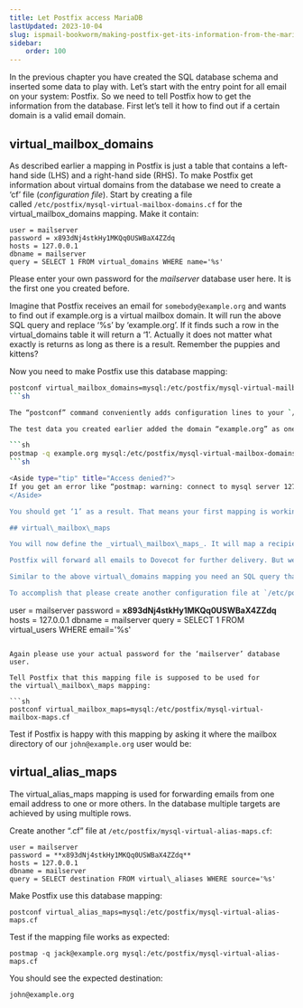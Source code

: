 ```yaml
---
title: Let Postfix access MariaDB
lastUpdated: 2023-10-04
slug: ispmail-bookworm/making-postfix-get-its-information-from-the-mariadb-database
sidebar:
    order: 100
---
```



In the previous chapter you have created the SQL database schema and inserted some data to play with. Let’s start with the entry point for all email on your system: Postfix. So we need to tell Postfix how to get the information from the database. First let’s tell it how to find out if a certain domain is a valid email domain.

## virtual\_mailbox\_domains

As described earlier a mapping in Postfix is just a table that contains a left-hand side (LHS) and a right-hand side (RHS). To make Postfix get information about virtual domains from the database we need to create a ‘cf’ file (_configuration file_). Start by creating a file called `/etc/postfix/mysql-virtual-mailbox-domains.cf` for the virtual\_mailbox\_domains mapping. Make it contain:

```
user = mailserver
password = x893dNj4stkHy1MKQq0USWBaX4ZZdq
hosts = 127.0.0.1
dbname = mailserver
query = SELECT 1 FROM virtual_domains WHERE name='%s'
```

Please enter your own password for the _mailserver_ database user here. It is the first one you created before.

Imagine that Postfix receives an email for `somebody@example.org` and wants to find out if example.org is a virtual mailbox domain. It will run the above SQL query and replace ‘%s’ by ‘example.org’. If it finds such a row in the virtual\_domains table it will return a ‘1’. Actually it does not matter what exactly is returns as long as there is a result. Remember the puppies and kittens?

Now you need to make Postfix use this database mapping:

```sh
postconf virtual_mailbox_domains=mysql:/etc/postfix/mysql-virtual-mailbox-domains.cf
```sh

The “postconf” command conveniently adds configuration lines to your `/etc/postfix/main.cf` file. It also activates the new setting instantly so you do not have to reload the Postfix process.

The test data you created earlier added the domain “example.org” as one of your mailbox domains. Let’s ask Postfix if it recognizes that domain:

```sh
postmap -q example.org mysql:/etc/postfix/mysql-virtual-mailbox-domains.cf
```sh

<Aside type="tip" title="Access denied?">
If you get an error like “postmap: warning: connect to mysql server 127.0.0.1: Access denied for user ‘mailserver’@’localhost'” then please double check the password of the ‘mailserver’ database user. It is either wrong in the CF file or you did not create the database user correctly using the GRANT query on the previous page.
</Aside>

You should get ‘1’ as a result. That means your first mapping is working. Feel free to try that with other domains after the `-q` in that line. You should not get a response.

## virtual\_mailbox\_maps

You will now define the _virtual\_mailbox\_maps_. It will map a recipient’s email address (left-hand side) to the location of the user’s mailbox on your hard disk (right-hand side). Postfix has a built-in transport service called “virtual” that can receive the email and store it into the recipient’s email directory. That service is pretty limited, so we will delegate that to Dovecot as it allows us better control.

Postfix will forward all emails to Dovecot for further delivery. But we need to make sure that the recipient actually exists before we do that. So Postfix needs to check whether an email address belongs to a valid mailbox. That simplifies things a bit because we just need the left-hand side of the mapping.

Similar to the above virtual\_domains mapping you need an SQL query that searches for an email address and returns “1” if it is found.

To accomplish that please create another configuration file at `/etc/postfix/mysql-virtual-mailbox-maps.cf`:

```
user = mailserver
password = **x893dNj4stkHy1MKQq0USWBaX4ZZdq**
hosts = 127.0.0.1
dbname = mailserver
query = SELECT 1 FROM virtual_users WHERE email='%s'
```

Again please use your actual password for the ‘mailserver’ database user.

Tell Postfix that this mapping file is supposed to be used for the virtual\_mailbox\_maps mapping:

```sh
postconf virtual_mailbox_maps=mysql:/etc/postfix/mysql-virtual-mailbox-maps.cf
```

Test if Postfix is happy with this mapping by asking it where the mailbox directory of our `john@example.org` user would be:

## virtual\_alias\_maps

The virtual\_alias\_maps mapping is used for forwarding emails from one email address to one or more others. In the database multiple targets are achieved by using multiple rows.

Create another “.cf” file at `/etc/postfix/mysql-virtual-alias-maps.cf`:

```
user = mailserver
password = **x893dNj4stkHy1MKQq0USWBaX4ZZdq**
hosts = 127.0.0.1
dbname = mailserver
query = SELECT destination FROM virtual\_aliases WHERE source='%s'
```

Make Postfix use this database mapping:
```
postconf virtual_alias_maps=mysql:/etc/postfix/mysql-virtual-alias-maps.cf
```
Test if the mapping file works as expected:
```
postmap -q jack@example.org mysql:/etc/postfix/mysql-virtual-alias-maps.cf
```
You should see the expected destination:

`john@example.org`


